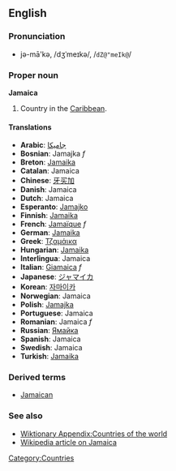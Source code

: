 ==English==
===Pronunciation===
*jə-mā'kə, /dʒˈmeɪkə/, /<tt>dZ@"meIk@</tt>/

===Proper noun===
'''Jamaica'''

# Country in the [[Caribbean]]. 
====Translations====
*'''Arabic''': [[جاميكا]]
*'''Bosnian''': Jamajka ''f''
*'''Breton''': [[Jamaika]]
*'''Catalan''': Jamaica
*'''Chinese''': [[牙买加]]
*'''Danish''': Jamaica
*'''Dutch''': Jamaica
*'''Esperanto''': [[Jamajko]]
*'''Finnish''': [[Jamaika]]
*'''French''': [[Jamaïque]] ''f''
*'''German''': [[Jamaika]]
*'''Greek''': [[Τζαμάικα]]
*'''Hungarian''': [[Jamaika]]
*'''Interlingua''': Jamaica
*'''Italian''': [[Giamaica]] ''f''
*'''Japanese''': [[ジャマイカ]]
*'''Korean''': [[자마이카]]
*'''Norwegian''': Jamaica
*'''Polish''': [[Jamajka]]
*'''Portuguese''': Jamaica
*'''Romanian''': Jamaica ''f''
*'''Russian''': [[Ямайка]]
*'''Spanish''': Jamaica
*'''Swedish''': Jamaica
*'''Turkish''': [[Jamaika]]

===Derived terms===
*[[Jamaican]]

===See also===
*[[Wiktionary Appendix:Countries of the world]]
*[[w:Jamaica|Wikipedia article on Jamaica]]
[[Category:Countries]]